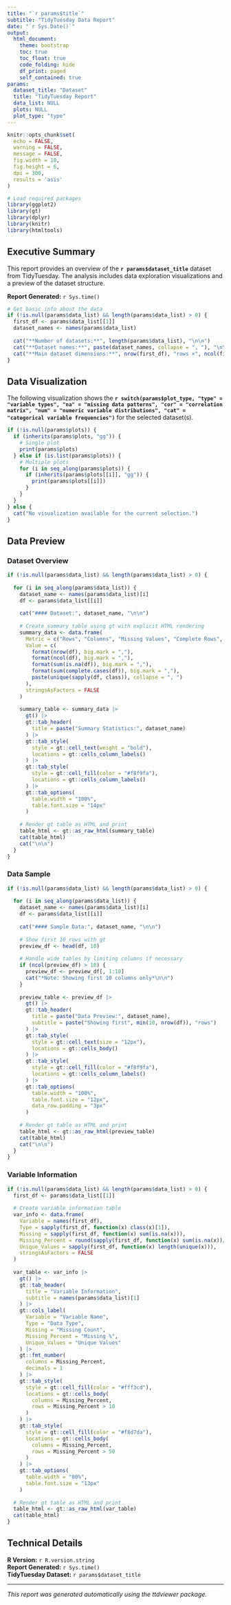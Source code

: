 ```yaml
---
title: "`r params$title`"
subtitle: "TidyTuesday Data Report"
date: "`r Sys.Date()`"
output:
  html_document:
    theme: bootstrap
    toc: true
    toc_float: true
    code_folding: hide
    df_print: paged
    self_contained: true
params:
  dataset_title: "Dataset"
  title: "TidyTuesday Report"
  data_list: NULL
  plots: NULL
  plot_type: "type"
---
```


```r
knitr::opts_chunk$set(
  echo = FALSE,
  warning = FALSE,
  message = FALSE,
  fig.width = 10,
  fig.height = 6,
  dpi = 300,
  results = 'asis'
)

# Load required packages
library(ggplot2)
library(gt)
library(dplyr)
library(knitr)
library(htmltools)
```

## Executive Summary

This report provides an overview of the **`r params$dataset_title`** dataset from TidyTuesday. The analysis includes data exploration visualizations and a preview of the dataset structure.

**Report Generated:** `r Sys.time()`

```r
# Get basic info about the data
if (!is.null(params$data_list) && length(params$data_list) > 0) {
  first_df <- params$data_list[[1]]
  dataset_names <- names(params$data_list)
  
  cat("**Number of datasets:**", length(params$data_list), "\n\n")
  cat("**Dataset names:**", paste(dataset_names, collapse = ", "), "\n\n")
  cat("**Main dataset dimensions:**", nrow(first_df), "rows ×", ncol(first_df), "columns\n\n")
}
```

## Data Visualization

The following visualization shows the **`r switch(params$plot_type, "type" = "variable types", "na" = "missing data patterns", "cor" = "correlation matrix", "num" = "numeric variable distributions", "cat" = "categorical variable frequencies")`** for the selected dataset(s).

```r
if (!is.null(params$plots)) {
  if (inherits(params$plots, "gg")) {
    # Single plot
    print(params$plots)
  } else if (is.list(params$plots)) {
    # Multiple plots
    for (i in seq_along(params$plots)) {
      if (inherits(params$plots[[i]], "gg")) {
        print(params$plots[[i]])
      }
    }
  }
} else {
  cat("No visualization available for the current selection.")
}
```

## Data Preview

### Dataset Overview

```r
if (!is.null(params$data_list) && length(params$data_list) > 0) {
  
  for (i in seq_along(params$data_list)) {
    dataset_name <- names(params$data_list)[i]
    df <- params$data_list[[i]]
    
    cat("#### Dataset:", dataset_name, "\n\n")
    
    # Create summary table using gt with explicit HTML rendering
    summary_data <- data.frame(
      Metric = c("Rows", "Columns", "Missing Values", "Complete Rows", "Data Types"),
      Value = c(
        format(nrow(df), big.mark = ","),
        format(ncol(df), big.mark = ","),
        format(sum(is.na(df)), big.mark = ","),
        format(sum(complete.cases(df)), big.mark = ","),
        paste(unique(sapply(df, class)), collapse = ", ")
      ),
      stringsAsFactors = FALSE
    )
    
    summary_table <- summary_data |>
      gt() |>
      gt::tab_header(
        title = paste("Summary Statistics:", dataset_name)
      ) |>
      gt::tab_style(
        style = gt::cell_text(weight = "bold"),
        locations = gt::cells_column_labels()
      ) |>
      gt::tab_style(
        style = gt::cell_fill(color = "#f8f9fa"),
        locations = gt::cells_column_labels()
      ) |>
      gt::tab_options(
        table.width = "100%",
        table.font.size = "14px"
      )
    
    # Render gt table as HTML and print
    table_html <- gt::as_raw_html(summary_table)
    cat(table_html)
    cat("\n\n")
  }
}
```

### Data Sample

```r
if (!is.null(params$data_list) && length(params$data_list) > 0) {
  
  for (i in seq_along(params$data_list)) {
    dataset_name <- names(params$data_list)[i]
    df <- params$data_list[[i]]
    
    cat("#### Sample Data:", dataset_name, "\n\n")
    
    # Show first 10 rows with gt
    preview_df <- head(df, 10)
    
    # Handle wide tables by limiting columns if necessary
    if (ncol(preview_df) > 10) {
      preview_df <- preview_df[, 1:10]
      cat("*Note: Showing first 10 columns only*\n\n")
    }
    
    preview_table <- preview_df |>
      gt() |>
      gt::tab_header(
        title = paste("Data Preview:", dataset_name),
        subtitle = paste("Showing first", min(10, nrow(df)), "rows")
      ) |>
      gt::tab_style(
        style = gt::cell_text(size = "12px"),
        locations = gt::cells_body()
      ) |>
      gt::tab_style(
        style = gt::cell_fill(color = "#f8f9fa"),
        locations = gt::cells_column_labels()
      ) |>
      gt::tab_options(
        table.width = "100%",
        table.font.size = "12px",
        data_row.padding = "3px"
      )
    
    # Render gt table as HTML and print
    table_html <- gt::as_raw_html(preview_table)
    cat(table_html)
    cat("\n\n")
  }
}
```

### Variable Information

```r
if (!is.null(params$data_list) && length(params$data_list) > 0) {
  first_df <- params$data_list[[1]]
  
  # Create variable information table
  var_info <- data.frame(
    Variable = names(first_df),
    Type = sapply(first_df, function(x) class(x)[1]),
    Missing = sapply(first_df, function(x) sum(is.na(x))),
    Missing_Percent = round(sapply(first_df, function(x) sum(is.na(x))/length(x) * 100), 2),
    Unique_Values = sapply(first_df, function(x) length(unique(x))),
    stringsAsFactors = FALSE
  )
  
  var_table <- var_info |>
    gt() |>
    gt::tab_header(
      title = "Variable Information",
      subtitle = names(params$data_list)[1]
    ) |>
    gt::cols_label(
      Variable = "Variable Name",
      Type = "Data Type",
      Missing = "Missing Count",
      Missing_Percent = "Missing %",
      Unique_Values = "Unique Values"
    ) |>
    gt::fmt_number(
      columns = Missing_Percent,
      decimals = 1
    ) |>
    gt::tab_style(
      style = gt::cell_fill(color = "#fff3cd"),
      locations = gt::cells_body(
        columns = Missing_Percent,
        rows = Missing_Percent > 10
      )
    ) |>
    gt::tab_style(
      style = gt::cell_fill(color = "#f8d7da"),
      locations = gt::cells_body(
        columns = Missing_Percent,
        rows = Missing_Percent > 50
      )
    ) |>
    gt::tab_options(
      table.width = "80%",
      table.font.size = "13px"
    )
  
  # Render gt table as HTML and print
  table_html <- gt::as_raw_html(var_table)
  cat(table_html)
}
```

## Technical Details

**R Version:** `r R.version.string`  
**Report Generated:** `r Sys.time()`  
**TidyTuesday Dataset:** `r params$dataset_title`  

---

*This report was generated automatically using the ttdviewer package.*
